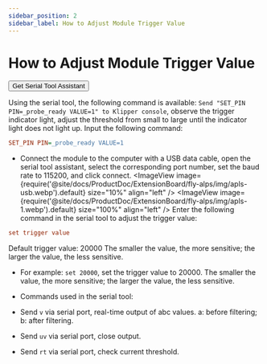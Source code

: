```yaml
---
sidebar_position: 2
sidebar_label: How to Adjust Module Trigger Value
---
```



# How to Adjust Module Trigger Value
<Button variant="contained" disableElevation component="a" rel="noopener" href="https://apps.microsoft.com/detail/9nblggh43hdm?launch=true&mode=full&hl=en&gl=hk&ocid=bingwebsearch">Get Serial Tool Assistant</Button>

Using the serial tool, the following command is available:
`Send "SET_PIN PIN=_probe_ready VALUE=1" to Klipper console`, observe the trigger indicator light, adjust the threshold from small to large until the indicator light does not light up. Input the following command:
```cfg
SET_PIN PIN=_probe_ready VALUE=1
```
* Connect the module to the computer with a USB data cable, open the serial tool assistant, select the corresponding port number, set the baud rate to 115200, and click connect.
<ImageView image={require('@site/docs/ProductDoc/ExtensionBoard/fly-alps/img/apls-usb.webp').default} size="10%" align="left" />
<ImageView image={require('@site/docs/ProductDoc/ExtensionBoard/fly-alps/img/apls-1.webp').default} size="100%" align="left" />
Enter the following command in the serial tool to adjust the trigger value:
```cfg
set trigger value
```
Default trigger value: 20000
The smaller the value, the more sensitive; the larger the value, the less sensitive.
* For example: `set 20000`, set the trigger value to 20000. The smaller the value, the more sensitive; the larger the value, the less sensitive.
* Commands used in the serial tool:

* Send `v` via serial port, real-time output of abc values. a: before filtering; b: after filtering.
* Send `uv` via serial port, close output.
* Send `rt` via serial port, check current threshold.
